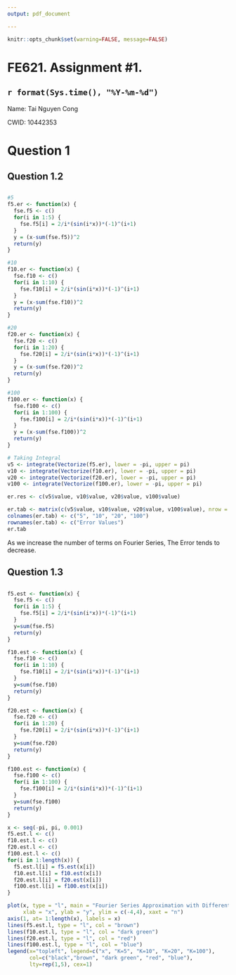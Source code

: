 ---
output: pdf_document

---

```{r global_options, include=FALSE}
knitr::opts_chunk$set(warning=FALSE, message=FALSE)
```



# FE621.  Assignment #1.


## `r format(Sys.time(), "%Y-%m-%d")`

Name: Tai Nguyen Cong

CWID: 10442353


# Question 1
## Question 1.2
## \textcolor{red}{Solution:} 

```{r}
#5
f5.er <- function(x) {
  fse.f5 <- c()
  for(i in 1:5) {
    fse.f5[i] = 2/i*(sin(i*x))*(-1)^(i+1)
  }
  y = (x-sum(fse.f5))^2
  return(y)
}

#10
f10.er <- function(x) {
  fse.f10 <- c()
  for(i in 1:10) {
    fse.f10[i] = 2/i*(sin(i*x))*(-1)^(i+1)
  }
  y = (x-sum(fse.f10))^2
  return(y)
}

#20
f20.er <- function(x) {
  fse.f20 <- c()
  for(i in 1:20) {
    fse.f20[i] = 2/i*(sin(i*x))*(-1)^(i+1)
  }
  y = (x-sum(fse.f20))^2
  return(y)
}

#100
f100.er <- function(x) {
  fse.f100 <- c()
  for(i in 1:100) {
    fse.f100[i] = 2/i*(sin(i*x))*(-1)^(i+1)
  }
  y = (x-sum(fse.f100))^2
  return(y)
}

# Taking Integral
v5 <- integrate(Vectorize(f5.er), lower = -pi, upper = pi)
v10 <- integrate(Vectorize(f10.er), lower = -pi, upper = pi)
v20 <- integrate(Vectorize(f20.er), lower = -pi, upper = pi)
v100 <- integrate(Vectorize(f100.er), lower = -pi, upper = pi)

er.res <- c(v5$value, v10$value, v20$value, v100$value)

er.tab <- matrix(c(v5$value, v10$value, v20$value, v100$value), nrow = 1, byrow = T)
colnames(er.tab) <- c("5", "10", "20", "100")
rownames(er.tab) <- c("Error Values")
er.tab
```
As we increase the number of terms on Fourier Series, The Error tends to decrease.


## Question 1.3
## \textcolor{red}{Solution:} 

```{r}
f5.est <- function(x) {
  fse.f5 <- c()
  for(i in 1:5) {
    fse.f5[i] = 2/i*(sin(i*x))*(-1)^(i+1)
  }
  y=sum(fse.f5)
  return(y)
}

f10.est <- function(x) {
  fse.f10 <- c()
  for(i in 1:10) {
    fse.f10[i] = 2/i*(sin(i*x))*(-1)^(i+1)
  }
  y=sum(fse.f10)
  return(y)
}

f20.est <- function(x) {
  fse.f20 <- c()
  for(i in 1:20) {
    fse.f20[i] = 2/i*(sin(i*x))*(-1)^(i+1)
  }
  y=sum(fse.f20)
  return(y)
}

f100.est <- function(x) {
  fse.f100 <- c()
  for(i in 1:100) {
    fse.f100[i] = 2/i*(sin(i*x))*(-1)^(i+1)
  }
  y=sum(fse.f100)
  return(y)
}

x <- seq(-pi, pi, 0.001)
f5.est.l <- c()
f10.est.l <- c()
f20.est.l <- c()
f100.est.l <- c()
for(i in 1:length(x)) {
  f5.est.l[i] = f5.est(x[i])
  f10.est.l[i] = f10.est(x[i])
  f20.est.l[i] = f20.est(x[i])
  f100.est.l[i] = f100.est(x[i])
}

plot(x, type = "l", main = "Fourier Series Approximation with Different K Values", 
     xlab = "x", ylab = "y", ylim = c(-4,4), xaxt = "n")
axis(1, at= 1:length(x), labels = x)
lines(f5.est.l, type = "l", col = "brown")
lines(f10.est.l, type = "l", col = "dark green")
lines(f20.est.l, type = "l", col = "red")
lines(f100.est.l, type = "l", col = "blue")
legend(x="topleft", legend=c("x", "K=5", "K=10", "K=20", "K=100"),
       col=c("black","brown", "dark green", "red", "blue"),
       lty=rep(1,5), cex=1)
```

